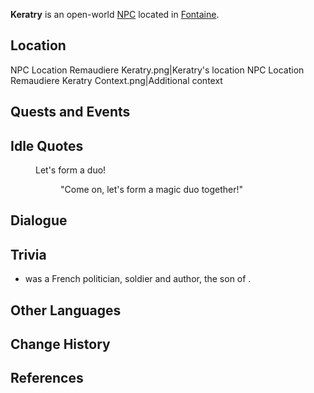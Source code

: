 {{Meta
<!-- Remove this template after adding the missing info -->
|missing_NPC_profile  = yes
}}
{{Character Infobox
|type             = Open-World NPC
|image            = NPC Keratry.png
|realname         = <!-- Optional, if different from in-game name -->
|deceased         = <!-- Past (for deceased prior to events of the game) or free response -->
|region           = Fontaine
|location         = Fontaine
|affiliation      = 
|title            = 

|ancestry         = <!-- Clan/family -->
|father           = 
|mother           = 
|spouse           = 
|sibling          = Remaudiere
|child            = 
|relative         = 

|voiceEN          = 
|voiceCN          = 
|voiceJP          = 
|voiceKR          = 
|dialoguereward   = 
}}
'''Keratry''' is an open-world [[NPC]] located in [[Fontaine]].

==Location==
<gallery>
NPC Location Remaudiere Keratry.png|Keratry's location
NPC Location Remaudiere Keratry Context.png|Additional context
</gallery>
<!--
==Profile==
''(To be added.)''

===Appearance===
''(To be added.)''
-->
==Quests and Events==
{{Quests and Events}}

==Idle Quotes==
{{Dialogue Start}}
: {{DIcon|Idle}} Let's form a duo!
:: {{A|VO Keratry 01.ogg}} "Come on, let's form a magic duo together!"
{{Dialogue End}}

==Dialogue==
{{Transclude|Remaudiere|Dialogue}}
<!--
==Event Dialogue==
===Event Name===
{{Dialogue Start}}
:'''{{subst:PAGENAME}}:'''
{{Dialogue End}}
-->
==Trivia==
*{{w|Émile de Kératry}} was a French politician, soldier and author, the son of {{w|Auguste Hilarion, comte de Kératry|Auguste Hilarion}}.

==Other Languages==
{{Other Languages|default_hidden=1
|en      = Keratry
|zhs     = 柯蕾特莉
|zhs_rm  = Kēlěitèlì
|zht     = 柯蕾特莉
|zht_rm  = Kēlěitèlì
|ja      = ケラトリー
|ja_rm   = Keratorii
|ko      = 케라트리
|es      = Kératry
|fr      = Keratry
|ru      = Кератри
|th      = Keratry
|vi      = Keratry
|de      = Keratry
|id      = Keratry
|pt      = Keratry
|tr      = Keratry
|it      = Keratry
}}

==Change History==
{{Change History|4.0}}

==References==
{{Reflist}}